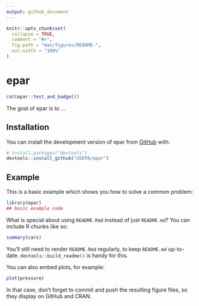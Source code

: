 ```yaml
---
output: github_document
---
```


<!-- README.md is generated from README.Rmd. Please edit that file -->

```r
knitr::opts_chunk$set(
  collapse = TRUE,
  comment = "#>",
  fig.path = "man/figures/README-",
  out.width = "100%"
)
```

# epar

<!-- badges: start -->
```r
cat(epar::test_and_badge())
```
<!-- badges: end -->

The goal of epar is to ...

## Installation

You can install the development version of epar from [GitHub](https://github.com/) with:

``` r
# install.packages("devtools")
devtools::install_github("USEPA/epar")
```

## Example

This is a basic example which shows you how to solve a common problem:

```r
library(epar)
## basic example code
```

What is special about using `README.Rmd` instead of just `README.md`? You can include R chunks like so:

```r
summary(cars)
```

You'll still need to render `README.Rmd` regularly, to keep `README.md` up-to-date. `devtools::build_readme()` is handy for this.

You can also embed plots, for example:

```r
plot(pressure)
```

In that case, don't forget to commit and push the resulting figure files, so they display on GitHub and CRAN.

